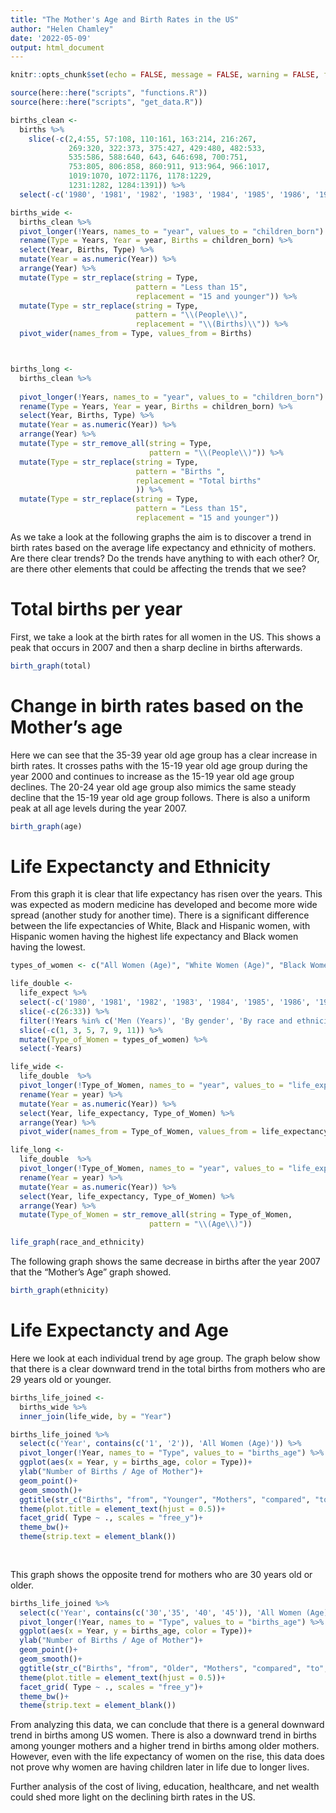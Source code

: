 ```yaml
---
title: "The Mother's Age and Birth Rates in the US"
author: "Helen Chamley"
date: '2022-05-09'
output: html_document
---
```


```r
knitr::opts_chunk$set(echo = FALSE, message = FALSE, warning = FALSE, fig.align = 'center')
```

```r
source(here::here("scripts", "functions.R"))
source(here::here("scripts", "get_data.R"))
```

```r
births_clean <-
  births %>% 
    slice(-c(2,4:55, 57:108, 110:161, 163:214, 216:267, 
             269:320, 322:373, 375:427, 429:480, 482:533, 
             535:586, 588:640, 643, 646:698, 700:751, 
             753:805, 806:858, 860:911, 913:964, 966:1017, 
             1019:1070, 1072:1176, 1178:1229, 
             1231:1282, 1284:1391)) %>% 
  select(-c('1980', '1981', '1982', '1983', '1984', '1985', '1986', '1987', '1988', '2020')) 

births_wide <-
  births_clean %>%
  pivot_longer(!Years, names_to = "year", values_to = "children_born") %>% 
  rename(Type = Years, Year = year, Births = children_born) %>% 
  select(Year, Births, Type) %>% 
  mutate(Year = as.numeric(Year)) %>%
  arrange(Year) %>%
  mutate(Type = str_replace(string = Type,
                            pattern = "Less than 15",
                            replacement = "15 and younger")) %>% 
  mutate(Type = str_replace(string = Type,
                            pattern = "\\(People\\)",
                            replacement = "\\(Births)\\")) %>%
  pivot_wider(names_from = Type, values_from = Births)



births_long <- 
  births_clean %>%
  
  pivot_longer(!Years, names_to = "year", values_to = "children_born") %>% 
  rename(Type = Years, Year = year, Births = children_born) %>% 
  select(Year, Births, Type) %>% 
  mutate(Year = as.numeric(Year)) %>% 
  arrange(Year) %>%
  mutate(Type = str_remove_all(string = Type,
                               pattern = "\\(People\\)")) %>% 
  mutate(Type = str_replace(string = Type,
                            pattern = "Births ",
                            replacement = "Total births"
                            )) %>% 
  mutate(Type = str_replace(string = Type,
                            pattern = "Less than 15",
                            replacement = "15 and younger"))
```

As we take a look at the following graphs the aim is to discover a trend in birth rates based on the average life expectancy and ethnicity of mothers. Are there clear trends? Do the trends have anything to with each other? Or, are there other elements that could be affecting the trends that we see?


# Total births per year


First, we take a look at the birth rates for all women in the US. This shows a peak that occurs in 2007 and then a sharp decline in births afterwards. 

```r
birth_graph(total)
```


# Change in birth rates based on the Mother's age

Here we can see that the 35-39 year old age group has a clear increase in birth rates. It crosses paths with the 15-19 year old age group during the year 2000 and continues to increase as the 15-19 year old age group declines. The 20-24 year old age group also mimics the same steady decline that the 15-19 year old age group follows. There is also a uniform peak at all age levels during the year 2007.

```r
birth_graph(age)
```


# Life Expectancty and Ethnicity

From this graph it is clear that life expectancy has risen over the years. This was expected as modern medicine has developed and become more wide spread (another study for another time). There is a significant difference between the life expectancies of White, Black and Hispanic women, with Hispanic women having the highest life expectancy and Black women having the lowest. 

```r
types_of_women <- c("All Women (Age)", "White Women (Age)", "Black Women (Age)", "Hispanic Women (Age)", "White non Hispanic Women (Age)", "Black non Hispanic Women (Age)")

life_double <-
  life_expect %>% 
  select(-c('1980', '1981', '1982', '1983', '1984', '1985', '1986', '1987', '1988', '2020')) %>% 
  slice(-c(26:33)) %>% 
  filter(!Years %in% c('Men (Years)', 'By gender', 'By race and ethnicity')) %>% 
  slice(-c(1, 3, 5, 7, 9, 11)) %>% 
  mutate(Type_of_Women = types_of_women) %>% 
  select(-Years)

life_wide <- 
  life_double  %>% 
  pivot_longer(!Type_of_Women, names_to = "year", values_to = "life_expectancy") %>% 
  rename(Year = year) %>% 
  mutate(Year = as.numeric(Year)) %>% 
  select(Year, life_expectancy, Type_of_Women) %>% 
  arrange(Year) %>% 
  pivot_wider(names_from = Type_of_Women, values_from = life_expectancy)

life_long <- 
  life_double  %>% 
  pivot_longer(!Type_of_Women, names_to = "year", values_to = "life_expectancy") %>% 
  rename(Year = year) %>% 
  mutate(Year = as.numeric(Year)) %>% 
  select(Year, life_expectancy, Type_of_Women) %>% 
  arrange(Year) %>% 
  mutate(Type_of_Women = str_remove_all(string = Type_of_Women,
                               pattern = "\\(Age\\)"))
```


```r
life_graph(race_and_ethnicity)
```

The following graph shows the same decrease in births after the year 2007 that the "Mother's Age" graph showed.

```r
birth_graph(ethnicity)
```


# Life Expectancty and Age

Here we look at each individual trend by age group. The graph below show that there is a clear downward trend in the total births from mothers who are 29 years old or younger.

```r
births_life_joined <- 
  births_wide %>% 
  inner_join(life_wide, by = "Year")
```

```r
births_life_joined %>% 
  select(c('Year', contains(c('1', '2')), 'All Women (Age)')) %>% 
  pivot_longer(!Year, names_to = "Type", values_to = "births_age") %>% 
  ggplot(aes(x = Year, y = births_age, color = Type))+
  ylab("Number of Births / Age of Mother")+         
  geom_point()+
  geom_smooth()+
  ggtitle(str_c("Births", "from", "Younger", "Mothers", "compared", "to", "Avg", "Life", "Expectancy", sep = " "))+
  theme(plot.title = element_text(hjust = 0.5))+
  facet_grid( Type ~ ., scales = "free_y")+
  theme_bw()+
  theme(strip.text = element_blank())
  
  
``` 

This graph shows the opposite trend for mothers who are 30 years old or older.

```r
births_life_joined %>% 
  select(c('Year', contains(c('30','35', '40', '45')), 'All Women (Age)')) %>% 
  pivot_longer(!Year, names_to = "Type", values_to = "births_age") %>% 
  ggplot(aes(x = Year, y = births_age, color = Type))+
  ylab("Number of Births / Age of Mother")+  
  geom_point()+
  geom_smooth()+
  ggtitle(str_c("Births", "from", "Older", "Mothers", "compared", "to", "Avg", "Life", "Expectancy", sep = " "))+
  theme(plot.title = element_text(hjust = 0.5))+
  facet_grid( Type ~ ., scales = "free_y")+
  theme_bw()+
  theme(strip.text = element_blank())
```


From analyzing this data, we can conclude that there is a general downward trend in births among US women. There is also a downward trend in births among younger mothers and a higher trend in births among older mothers. However, even with the life expectancy of women on the rise, this data does not prove why women are having children later in life due to longer lives. 

Further analysis of the cost of living, education, healthcare, and net wealth could shed more light on the declining birth rates in the US.